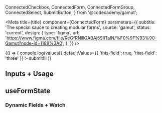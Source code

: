   ConnectedCheckbox,
  ConnectedForm,
  ConnectedFormGroup,
  ConnectedSelect,
  SubmitButton,
} from '@codecademy/gamut';


<Meta
  title={title}
  component={ConnectedForm}
  parameters={{
    subtitle: 'The special sauce to creating modular forms',
    source: 'gamut',
    status: 'current',
    design: {
      type: 'figma',
      url:
        'https://www.figma.com/file/ReGfRNillGABAj5SlITalN/%F0%9F%93%90-Gamut?node-id=1189%3A0',
    },
  }}
/>

<Canvas>
  <Story
    name="ConnectedForm"
    args={{ validation: 'onSubmit', resetOnSubmit: true }}
  >
    {() => (
      <ConnectedForm
        onSubmit={(values) => console.log(values)}
        defaultValues={{ 'this-field': true, 'that-field': 'three' }}
      >
        <ConnectedFormGroup
          name="this-field"
          label="hi"
          size="large"
          spacing="tight"
        >
          <ConnectedCheckbox
            label="check me out"
            name="this-field"
            htmlFor="this-field"
            validation={{ required: 'check it...' }}
          />
        </ConnectedFormGroup>
        <ConnectedFormGroup name="that-field" label="hey" size="large">
          <ConnectedSelect
            label="check me out"
            name="that-field"
            htmlFor="that-field"
            validation={{
              pattern: {
                value: /^(?:(?!zero).)*$/,
                message: 'zero to hero',
              },
            }}
            options={['zero', 'one', 'two', 'three']}
          />
        </ConnectedFormGroup>
        <SubmitButton mt={8}>submit!!!</SubmitButton>
      </ConnectedForm>
    )}
  </Story>
</Canvas>

<PropsTable of={ConnectedForm} />

## Inputs + Usage

<HEY />

## useFormState

<HEYagain />

### Dynamic Fields + Watch

